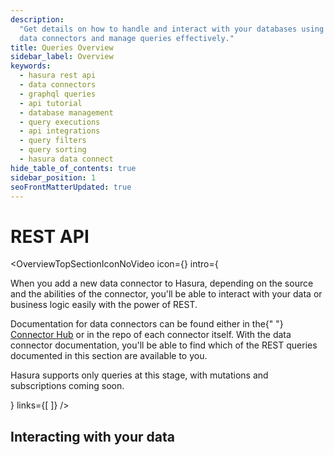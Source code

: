 ```yaml
---
description:
  "Get details on how to handle and interact with your databases using Hasura's REST API. Learn methods to initialize
  data connectors and manage queries effectively."
title: Queries Overview
sidebar_label: Overview
keywords:
  - hasura rest api
  - data connectors
  - graphql queries
  - api tutorial
  - database management
  - query executions
  - api integrations
  - query filters
  - query sorting
  - hasura data connect
hide_table_of_contents: true
sidebar_position: 1
seoFrontMatterUpdated: true
---
```



# REST API

<OverviewTopSectionIconNoVideo
  icon={<Icon />}
  intro={
    <div className="overview-text">
      <p>
        When you add a new data connector to Hasura, depending on the source and the abilities of the connector, you'll
        be able to interact with your data or business logic easily with the power of REST.
      </p>
      <p>
        Documentation for data connectors can be found either in the{" "}
        <a href="https://hasura.io/connectors">Connector Hub</a> or in the repo of each connector itself. With the data
        connector documentation, you'll be able to find which of the REST queries documented in this section are
        available to you.
      </p>
      <p>Hasura supports only queries at this stage, with mutations and subscriptions coming soon.</p>
    </div>
  }
  links={[
  ]}
/>

## Interacting with your data
